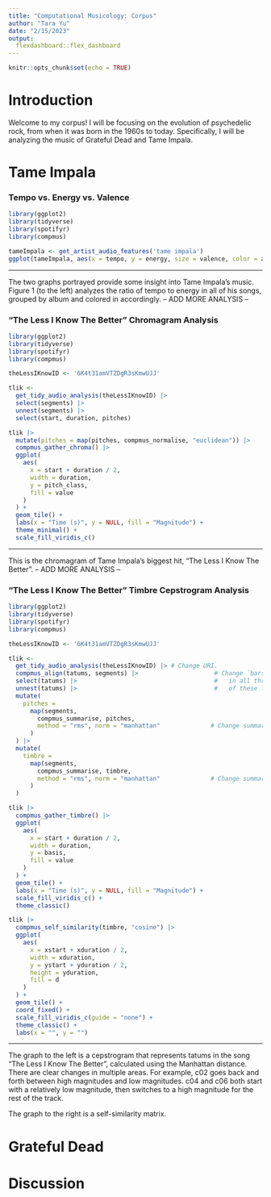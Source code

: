 ```yaml
---
title: "Computational Musicology: Corpus"
author: "Tara Yu"
date: "2/15/2023"
output: 
  flexdashboard::flex_dashboard
---
```


```r
knitr::opts_chunk$set(echo = TRUE)
```

Introduction
=====================================  

Welcome to my corpus! I will be focusing on the evolution of psychedelic rock, from when it was born in the 1960s to today. Specifically, I will be analyzing the music of Grateful Dead and Tame Impala. 

Tame Impala {.storyboard}
=====================================  

### Tempo vs. Energy vs. Valence

```r
library(ggplot2)
library(tidyverse)
library(spotifyr)
library(compmus)

tameImpala <- get_artist_audio_features('tame impala')
ggplot(tameImpala, aes(x = tempo, y = energy, size = valence, color = album_name)) + geom_point() + ggtitle("Tame Impala Analysis")

```

*** 

The two graphs portrayed provide some insight into Tame Impala's music. Figure 1 (to the left) analyzes the ratio of tempo to energy in all of his songs, grouped by album and colored in accordingly. 
-- ADD MORE ANALYSIS -- 

### "The Less I Know The Better" Chromagram Analysis

``` r
library(ggplot2)
library(tidyverse)
library(spotifyr)
library(compmus)

theLessIKnowID <- '6K4t31amVTZDgR3sKmwUJJ'

tlik <-
  get_tidy_audio_analysis(theLessIKnowID) |>
  select(segments) |>
  unnest(segments) |>
  select(start, duration, pitches)

tlik |>
  mutate(pitches = map(pitches, compmus_normalise, "euclidean")) |>
  compmus_gather_chroma() |> 
  ggplot(
    aes(
      x = start + duration / 2,
      width = duration,
      y = pitch_class,
      fill = value
    )
  ) +
  geom_tile() +
  labs(x = "Time (s)", y = NULL, fill = "Magnitude") +
  theme_minimal() +
  scale_fill_viridis_c()
```

***

This is the chromagram of Tame Impala's biggest hit, "The Less I Know The Better". 
-- ADD MORE ANALYSIS -- 


### "The Less I Know The Better" Timbre Cepstrogram Analysis

``` r
library(ggplot2)
library(tidyverse)
library(spotifyr)
library(compmus)

theLessIKnowID <- '6K4t31amVTZDgR3sKmwUJJ'

tlik <-
  get_tidy_audio_analysis(theLessIKnowID) |> # Change URI.
  compmus_align(tatums, segments) |>                     # Change `bars`
  select(tatums) |>                                      #   in all three
  unnest(tatums) |>                                      #   of these lines.
  mutate(
    pitches =
      map(segments,
        compmus_summarise, pitches,
        method = "rms", norm = "manhattan"              # Change summary & norm.
      )
  ) |>
  mutate(
    timbre =
      map(segments,
        compmus_summarise, timbre,
        method = "rms", norm = "manhattan"              # Change summary & norm.
      )
  )

tlik |>
  compmus_gather_timbre() |>
  ggplot(
    aes(
      x = start + duration / 2,
      width = duration,
      y = basis,
      fill = value
    )
  ) +
  geom_tile() +
  labs(x = "Time (s)", y = NULL, fill = "Magnitude") +
  scale_fill_viridis_c() +                              
  theme_classic()

tlik |>
  compmus_self_similarity(timbre, "cosine") |> 
  ggplot(
    aes(
      x = xstart + xduration / 2,
      width = xduration,
      y = ystart + yduration / 2,
      height = yduration,
      fill = d
    )
  ) +
  geom_tile() +
  coord_fixed() +
  scale_fill_viridis_c(guide = "none") +
  theme_classic() +
  labs(x = "", y = "")
```


*** 

The graph to the left is a cepstrogram that represents tatums in the song "The Less I Know The Better", calculated using the Manhattan distance. There are clear changes in multiple areas. For example, c02 goes back and forth between high magnitudes and low magnitudes. c04 and c06 both start with a relatively low magnitude, then switches to a high magnitude for the rest of the track.

The graph to the right is a self-similarity matrix.


Grateful Dead
=====================================  


Discussion
=====================================  

